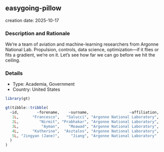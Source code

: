 
## easygoing-pillow
creation date: 2025-10-17


### Description and Rationale

We’re a team of aviation and machine-learning researchers from Argonne National Lab. Propulsion, controls, data science, optimization—if it flies or fits a gradient, we’re on it. Let’s see how far we can go before we hit the ceiling.

### Details

* Type: Academia, Government
* Country: United States

```r
library(gt)

gt(tibble::tribble(
  ~id,        ~forename,    ~surname,                  ~affiliation,
   1L,      "Francesco",   "Salucci", "Argonne National Laboratory",
   2L,         "Nirmit", "Prabhakar", "Argonne National Laboratory",
   3L,          "Ayman",    "Moawad", "Argonne National Laboratory",
   4L,      "Katherine",  "Asztalos", "Argonne National Laboratory",
   5L, "Jingyan (Jane)",     "Jiang", "Argonne National Laboratory"
  )
)
```
